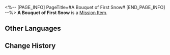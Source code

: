 <%-- [PAGE_INFO]
PageTitle=#A Bouquet of First Snow#
[END_PAGE_INFO] --%>
{{Item Infobox
|id          = 140153
|image       = Item A Bouquet of First Snow.png
|type        = Mission Item
|invCategory = Missions
|rarity      = 3
|effect      = 
|description = A bouquet of fresh First Snow blossoms. In floriography, it means "purity and kindness."
}}
'''A Bouquet of First Snow''' is a [[Mission Item]].

==Other Languages==
{{Other Languages
|en   = A Bouquet of First Snow
|zhs  = 一束初雪八落
|zht  = 一束初雪八落
|ja   = 初雪八落の花束
|ko   = 첫눈 한 다발
|es   = Ramo de primer manto
|fr   = Un bouquet de premières neiges
|ru   = Букет первоснежников
|th   = ช่อดอก First Snow
|vi   = Một Bó Tuyết Đầu Mùa
|de   = Ein Strauß Erster Schnee
|id   = Sebuket First Snow
|pt   = Um Buquê de Primeiras-Neves
}}

==Change History==
{{Change History|1.0}}
